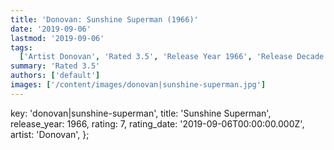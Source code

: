```yaml
---
title: 'Donovan: Sunshine Superman (1966)'
date: '2019-09-06'
lastmod: '2019-09-06'
tags:
  ['Artist Donovan', 'Rated 3.5', 'Release Year 1966', 'Release Decade 1960']
summary: 'Rated 3.5'
authors: ['default']
images: ['/content/images/donovan|sunshine-superman.jpg']
---
```


  key: 'donovan|sunshine-superman',
  title: 'Sunshine Superman',
  release_year: 1966,
  rating: 7,
  rating_date: '2019-09-06T00:00:00.000Z',
  artist: 'Donovan',
};

<MusicRating data={data} />

